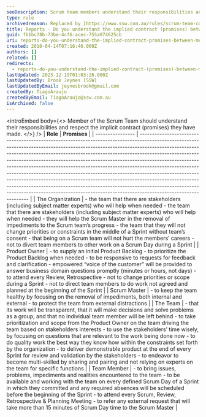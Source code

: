```yaml
---
seoDescription: Scrum team members understand their responsibilities and respect implicit promises to each other, stakeholders, and the organization.
type: rule
archivedreason: Replaced by [https://www.ssw.com.au/rules/scrum-team-contract](/rules/scrum-team-contract)
title: Reports - Do you understand the implied contract (promises) between Members of the Scrum Team?
guid: fb1bc78b-73be-4cf6-acec-755a074625cb
uri: reports-do-you-understand-the-implied-contract-promises-between-members-of-the-scrum-team
created: 2010-04-14T07:16:46.000Z
authors: []
related: []
redirects:
  - reports-do-you-understand-the-implied-contract-(promises)-between-members-of-the-scrum-team
lastUpdated: 2023-12-19T01:03:26.000Z
lastUpdatedBy: Brook Jeynes [SSW]
lastUpdatedByEmail: jeynesbrook@gmail.com
createdBy: TiagoAraujo
createdByEmail: TiagoAraujo@ssw.com.au
isArchived: false
---
```


<introEmbed
  body={<>
Member of the Scrum Team should understand their responsibilities and respect the implicit contract (promises) they have made.
  </>}
/>
| **Role**         | **Promises**                                                                                                                                                                                                                                                                                                                                                                                                                                                                                                                                                                                                                                                                                                                                                    |
| ---------------- | --------------------------------------------------------------------------------------------------------------------------------------------------------------------------------------------------------------------------------------------------------------------------------------------------------------------------------------------------------------------------------------------------------------------------------------------------------------------------------------------------------------------------------------------------------------------------------------------------------------------------------------------------------------------------------------------------------------------------------------------------------------- |
| The Organization | - the team that there are stakeholders (including subject matter experts) who will help when needed  - the team that there are stakeholders (including subject matter experts) who will help when needed  - they will help the Scrum Master in the removal of impediments to the Scrum team’s progress  - the team that they will not change priorities or constraints in the middle of a Sprint without team’s consent  - that being on a Scrum team will not hurt the members’ careers  - not to divert team members to other work on a Scrum Day during a Sprint                                                                                                                                                                         |
| Product Owner    | - to supply an initial Product Backlog  - to prioritize the Product Backlog when needed  - to be responsive to requests for feedback and clarification  - empowered “voice of the customer” will be provided to answer business domain questions promptly (minutes or hours, not days)  - to attend every Review, Retrospective  - not to change priorities or scope during a Sprint  - not to direct team members to do work not agreed and planned at the beginning of the Sprint                                                                                                                                                                                                                                                     |
| Scrum Master     | - to keep the team healthy by focusing on the removal of impediments, both internal and external  - to protect the team from external distractions                                                                                                                                                                                                                                                                                                                                                                                                                                                                                                                                                                                                          |
| The Team         | - that its work will be transparent, that it will make decisions and solve problems as a group, and that no individual team member will be left behind  - to take prioritization and scope from the Product Owner on the team driving the team based on stakeholders interests  - to use the stakeholders’ time wisely, by focusing on questions that are relevant to the work being done now  - to do quality work the best way they know how within the constraints set forth by the organization  - to deliver demonstrable product at the end of every Sprint for review and validation by the stakeholders  - to endeavor to become multi-skilled by sharing and pairing and not relying on experts on the team for specific functions |
| Team Member      | - to bring issues, problems, impediments and realities encountered to the team  - to be available and working with the team on every defined Scrum Day of a Sprint in which they committed and any required absences will be scheduled before the beginning of the Sprint  - to attend every Scrum, Review, Retrospective &amp; Planning Meeting  - to refer any external request that will take more than 15 minutes of Scrum Day time to the Scrum Master                                                                                                                                                                                                                                                                                         |

